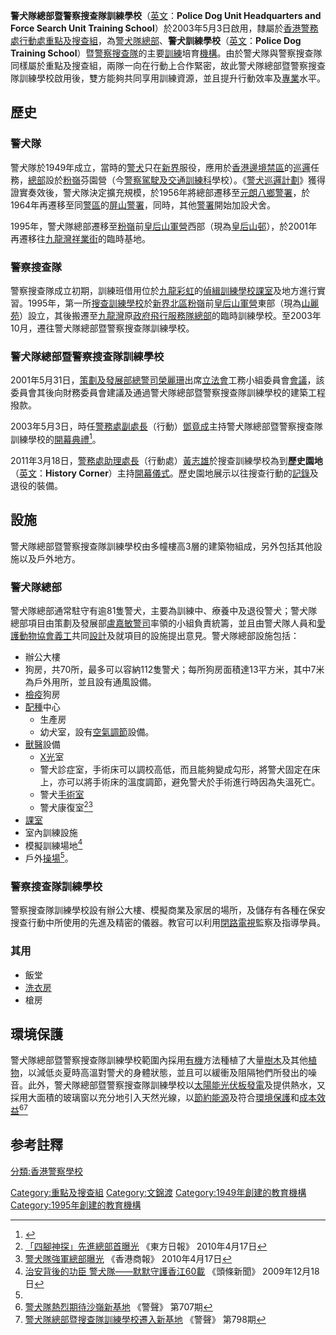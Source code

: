 {{Pathnav|香港警務處|香港警務處架構|行動處|行動部|行動科|重點及搜查組|frame=1}}
{{Infobox University
|Name= 警犬隊總部暨警察搜查隊訓練學校
|EnglishName= Police Dog Unit Headquarters and Force Search Unit Training School
|SealImage=
|SealInfo=
|Motto=
|Established= 
|Type= 
|President=
|Location= [[香港邊境禁區|香港邊境禁區]][[文錦渡|文錦渡]][[沙嶺|沙嶺]][[缸瓦莆路|缸瓦莆路]]19號
|Campus= [[香港郊區|香港郊區]]
|AreaTotal= 逾兩[[公頃|公頃]]
|Department=
|Faculty=
|Professor=
|Associate Professor=
|Assistant Professor=
|Lecturer=
|Student=|
|Undergraduate=
|Postgraduate=
|暱稱=
|Website=
|Celebration=
}}
'''警犬隊總部暨警察搜查隊訓練學校'''（[[英文|英文]]：'''Police Dog Unit Headquarters and Force Search Unit Training School'''）於2003年5月3日啟用，隸屬於[[香港警務處|香港警務處]][[行動處|行動處]][[重點及搜查組|重點及搜查組]]，為[[警犬隊_(香港)|警犬隊]][[總部|總部]]、'''警犬訓練學校'''（[[英文|英文]]：'''Police Dog Training School'''）暨[[警察搜查隊|警察搜查隊]]的主要[[訓練|訓練]]培育[[機構|機構]]。由於警犬隊與警察搜查隊同樣屬於重點及搜查組，兩隊一向在行動上合作緊密，故此警犬隊總部暨警察搜查隊訓練學校啟用後，雙方能夠共同享用訓練資源，並且提升行動效率及[[專業|專業]]水平。

== 歷史 ==
=== 警犬隊 ===
警犬隊於1949年成立，當時的[[警犬|警犬]]只在[[新界|新界]]服役，應用於[[香港邊境禁區|香港邊境禁區]]的[[巡邏|巡邏]]任務，[[總部|總部]]設於[[粉嶺|粉嶺]]芬園營（今[[警察駕駛及交通訓練科|警察駕駛及交通訓練科]]學校）。《[[警犬巡邏計劃|警犬巡邏計劃]]》獲得證實奏效後，警犬隊決定擴充規模，於1956年將總部遷移至[[元朗|元朗]][[八鄉警署|八鄉警署]]，於1964年再遷移至同[[警區|警區]]的[[屏山警署|屏山警署]]，同時，其他[[警署|警署]]開始加設犬舍。

1995年，警犬隊總部遷移至[[粉嶺|粉嶺]]前[[皇后山軍營|皇后山軍營]]西部（現為[[皇后山邨|皇后山邨]]），於2001年再遷移往[[九龍灣|九龍灣]][[祥業街|祥業街]]的臨時基地。

=== 警察搜查隊 ===
警察搜查隊成立初期，訓練班借用位於[[九龍|九龍]][[牛池灣|彩虹]]的[[偵緝訓練學校|偵緝訓練學校]][[課室|課室]]及地方進行實習。1995年，第一所[[搜查訓練學校|搜查訓練學校]]於[[新界|新界]][[北區_(香港)|北區]][[粉嶺|粉嶺]]前[[皇后山軍營|皇后山軍營]]東部（現為[[山麗苑|山麗苑]]）設立，其後搬遷至[[九龍灣|九龍灣]]原[[政府飛行服務隊總部|政府飛行服務隊總部]]的臨時訓練學校。至2003年10月，遷往警犬隊總部暨警察搜查隊訓練學校。

=== 警犬隊總部暨警察搜查隊訓練學校 ===
2001年5月31日，[[策劃及發展部|策劃及發展部]][[總警司|總警司]][[榮麗珊|榮麗珊]]出席[[香港特別行政區立法會|立法會]]工務小組委員會[[會議|會議]]，該委員會其後向財務委員會建議及通過警犬隊總部暨警察搜查隊訓練學校的建築工程撥款。

2003年5月3日，時任[[警務處副處長|警務處副處長]]（行動）[[鄧竟成|鄧竟成]]主持警犬隊總部暨警察搜查隊訓練學校的[[開幕典禮|開幕典禮]]<ref>{{Cite web |url=http://www.police.gov.hk/ppp_tc/11_useful_info/pdu/history.html |title=關於警犬隊 |accessdate=2013-04-06 |archive-date=2010-06-29 |archive-url=https://web.archive.org/web/20100629155011/http://www.police.gov.hk/ppp_tc/11_useful_info/pdu/history.html |dead-url=no }}</ref>。

2011年3月18日，[[警務處助理處長|警務處助理處長]]（行動處）[[黃志雄|黃志雄]]於搜查訓練學校為到'''歷史園地'''（[[英文|英文]]：'''History Corner'''）主持[[開幕儀式|開幕儀式]]。歷史園地展示以往搜查行動的[[記錄|記錄]]及退役的裝備。

== 設施 ==
警犬隊總部暨警察搜查隊訓練學校由多幢樓高3層的建築物組成，另外包括其他設施以及戶外地方。

=== 警犬隊總部 ===
警犬隊總部通常駐守有逾81隻警犬，主要為訓練中、療養中及退役警犬；警犬隊總部項目由策劃及發展部[[盧嘉敏|盧嘉敏]][[警司|警司]]率領的小組負責統籌，並且由警犬隊人員和[[愛護動物協會|愛護動物協會]][[義工|義工]]共同[[設計|設計]]及就項目的設施提出意見。警犬隊總部設施包括：

*辦公大樓
*狗房，共70所，最多可以容納112隻警犬；每所狗房面積達13平方米，其中7米為戶外用所，並且設有通風設備。
*[[檢疫|檢疫]]狗房
*[[配種|配種]]中心
**生產房
**幼犬室，設有[[空氣調節|空氣調節]]設備。
*[[獸醫|獸醫]]設備
**[[X光|X光]]室
**警犬診症室，手術床可以調校高低，而且能夠變成勾形，將警犬固定在床上，亦可以將手術床的溫度調節，避免警犬於手術進行時因為失溫死亡。
**警犬[[手術室|手術室]]
**警犬康復室<ref>[http://orientaldaily.on.cc/cnt/news/20100417/00176_029.html 「四腳神探」先進總部首曝光] {{Wayback|url=http://orientaldaily.on.cc/cnt/news/20100417/00176_029.html |date=20100528025634 }} 《東方日報》 2010年4月17日</ref><ref name="#1">[http://www.hkcd.com.hk/content/2010-04/17/content_2509954.htm 警犬隊強軍總部曝光]{{dead link|date=2018年4月 |bot=InternetArchiveBot |fix-attempted=yes }} 《香港商報》 2010年4月17日</ref>
*[[課室|課室]]
*室內訓練設施
*模擬訓練場地<ref>[http://news.hkheadline.com/dailynews/content_hk/2009/12/18/97794.asp 治安背後的功臣 警犬隊——默默守護香江60載] {{Wayback|url=http://news.hkheadline.com/dailynews/content_hk/2009/12/18/97794.asp |date=20110218044555 }} 《頭條新聞》 2009年12月18日</ref>
*戶外[[操場|操場]]<ref name="#1"/>。

=== 警察搜查隊訓練學校 ===
警察搜查隊訓練學校設有辦公大樓、模擬商業及家居的場所，及儲存有各種在保安搜查行動中所使用的先進及精密的儀器。教官可以利用[[閉路電視|閉路電視]]監察及指導學員。

=== 其用 ===
*飯堂
*[[洗衣房|洗衣房]]
*槍房

== 環境保護 ==
警犬隊總部暨警察搜查隊訓練學校範圍內採用[[有機|有機]]方法種植了大量[[樹木|樹木]]及其他[[植物|植物]]，以減低炎夏時高溫對警犬的身體狀態，並且可以緩衝及阻隔牠們所發出的噪音。此外，警犬隊總部暨警察搜查隊訓練學校以[[太陽能光伏板|太陽能光伏板]][[發電|發電]]及提供熱水，又採用大面積的玻璃窗以充分地引入天然光線，以[[節約能源|節約能源]]及符合[[環境保護|環境保護]]和[[成本效益|成本效益]]<ref>[http://www.police.gov.hk/offbeat/707/011_c.htm 警犬隊熱烈期待沙嶺新基地] {{Wayback|url=http://www.police.gov.hk/offbeat/707/011_c.htm |date=20160304120004 }} 《警聲》 第707期</ref><ref>[http://www.police.gov.hk/offbeat/798/chi/n09.htm 警犬隊總部暨搜查隊訓練學校遷入新基地] {{Wayback|url=http://www.police.gov.hk/offbeat/798/chi/n09.htm |date=20081224164738 }} 《警聲》 第798期</ref>

==参考註釋==
{{reflist}}

{{模板:香港警察學校}}

[[Category:重點及搜查組|Category:重點及搜查組]]
[[Category:文錦渡|Category:文錦渡]]
[[Category:1949年創建的教育機構|Category:1949年創建的教育機構]]
[[Category:1995年創建的教育機構|Category:1995年創建的教育機構]]
[[分類:香港警察學校|分類:香港警察學校]]